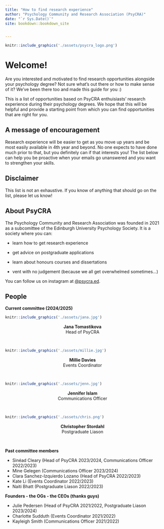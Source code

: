 ```yaml
--- 
title: "How to find research experience"
author: "Psychology Community and Research Association (PsyCRA)"
date: "`r Sys.Date()`"
site: bookdown::bookdown_site


---
```

```r
knitr::include_graphics('./assets/psycra_logo.png')
```

# Welcome!

Are you interested and motivated to find research opportunities alongside your psychology degree? Not sure what's out there or how to make sense of it? We've been there too and made this guide for you :)

This is a list of opportunities based on PsyCRA enthuisiasts' research experience during their psychology degrees. We hope that this will be helpful and provide a starting point from which you can find opportunities that are right for you.

## A message of encouragement

Research experience will be easier to get as you move up years and be most easily available in 4th year and beyond. No one expects to have done much prior to that, but you definitely can if that interests you! The list below can help you be proactive when your emails go unanswered and you want to strengthen your skills.

## Disclaimer

This list is not an exhaustive. If you know of anything that should go on the list, please let us know!

## About PsyCRA

The Psychology Community and Research Association was founded in 2021 as a subcomittee of the Edinburgh University Psychology Society. It is a society where you can:

 - learn how to get research experience
 
 - get advice on postgraduate applications
 
 - learn about honours courses and dissertations
 
 - vent with no judgement (because we all get overwhelmed sometimes...)
 
You can follow us on instagram at [@psycra.ed](https://www.instagram.com/psycra.ed/https://www.instagram.com/psycra.ed/).


## People

**Current committee (2024/2025)**
<br>

```r
knitr::include_graphics('./assets/jana.jpg')
```

<center>
**Jana Tomastikova**
<br>
Head of PsyCRA
</center>
<br>

```r
knitr::include_graphics('./assets/millie.jpg')
```

<center>
**Millie Davies**
<br>
Events Coordinator
</center>
<br>

```r
knitr::include_graphics('./assets/jenn.jpg')
```

<center>
**Jennifer Islam**
<br>
Communications Officer
</center>
<br>

```r
knitr::include_graphics('./assets/chris.png')
```

<center>
**Christopher Stordahl**
<br>
Postgraduate Liason
</center>
<br>

**Past committee members**

 - Sinéad Cleary (Head of PsyCRA 2023/2024, Communications Officer 2022/2023)
 - Mine Gelegen (Communications Officer 2023/2024)
 - Clara Sanchez-Izquierdo Lozano (Head of PsyCRA 2022/2023)
 - Kate Li (Events Coordinator 2022/2023)
 - Naiti Bhatt (Postgraduate Liason 2022/2023)

**Founders - the OGs - the CEOs (thanks guys)**

  - Julie Pedersen (Head of PsyCRA 2021/2022, Postgraduate Liason 2023/2024)
  - Charlotte Sudduth (Events Coordinator 2021/2022)
  - Kayleigh Smith (Communications Officer 2021/2022)
